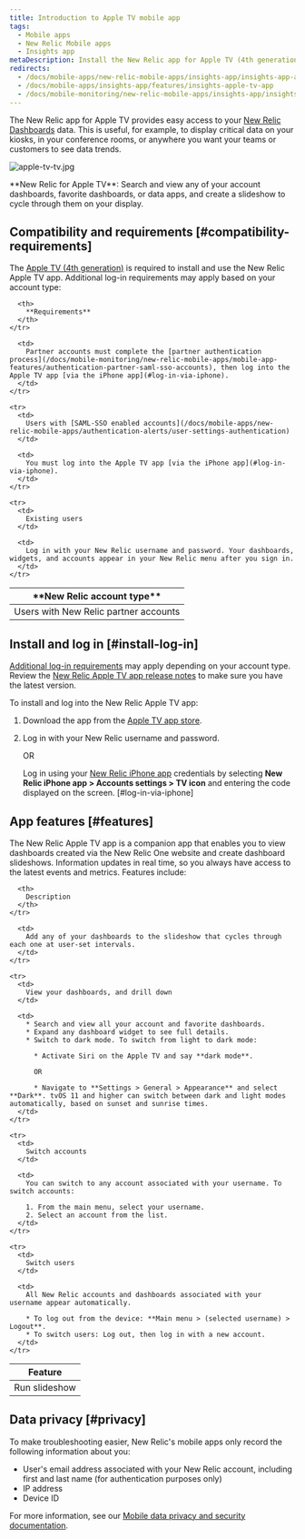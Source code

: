 ```yaml
---
title: Introduction to Apple TV mobile app
tags:
  - Mobile apps
  - New Relic Mobile apps
  - Insights app
metaDescription: Install the New Relic app for Apple TV (4th generation) to display your data on your kiosks or in your conference rooms.
redirects:
  - /docs/mobile-apps/new-relic-mobile-apps/insights-app/insights-app-apple-tv
  - /docs/mobile-apps/insights-app/features/insights-apple-tv-app
  - /docs/mobile-monitoring/new-relic-mobile-apps/insights-app/insights-app-apple-tv
---
```


The New Relic app for Apple TV provides easy access to your [New Relic Dashboards](/docs/query-your-data/explore-query-data/dashboards/introduction-dashboards) data. This is useful, for example, to display critical data on your kiosks, in your conference rooms, or anywhere you want your teams or customers to see data trends.

![apple-tv-tv.jpg](./images/apple-tv-tv.jpg "apple-tv-tv.jpg")

<figcaption>
  **New Relic for Apple TV**: Search and view any of your account dashboards, favorite dashboards, or data apps, and create a slideshow to cycle through them on your display.
</figcaption>

## Compatibility and requirements [#compatibility-requirements]

The [Apple TV (4th generation)](https://www.apple.com/apple-tv-4k/) is required to install and use the New Relic Apple TV app. Additional log-in requirements may apply based on your account type:

<table id="account-reqs">
  <thead>
    <tr>
      <th width={200}>
        **New Relic account type**
      </th>

      <th>
        **Requirements**
      </th>
    </tr>
  </thead>

  <tbody>
    <tr>
      <td>
        Users with New Relic partner accounts
      </td>

      <td>
        Partner accounts must complete the [partner authentication process](/docs/mobile-monitoring/new-relic-mobile-apps/mobile-app-features/authentication-partner-saml-sso-accounts), then log into the Apple TV app [via the iPhone app](#log-in-via-iphone).
      </td>
    </tr>

    <tr>
      <td>
        Users with [SAML-SSO enabled accounts](/docs/mobile-apps/new-relic-mobile-apps/authentication-alerts/user-settings-authentication)
      </td>

      <td>
        You must log into the Apple TV app [via the iPhone app](#log-in-via-iphone).
      </td>
    </tr>

    <tr>
      <td>
        Existing users
      </td>

      <td>
        Log in with your New Relic username and password. Your dashboards, widgets, and accounts appear in your New Relic menu after you sign in.
      </td>
    </tr>
  </tbody>
</table>

## Install and log in [#install-log-in]

[Additional log-in requirements](#account-reqs) may apply depending on your account type. Review the [New Relic Apple TV app release notes](/docs/release-notes/mobile-apps-release-notes/new-relic-tvos-release-notes) to make sure you have the latest version.

To install and log into the New Relic Apple TV app:

1. Download the app from the [Apple TV app store](https://support.apple.com/guide/tv/find-apps-atvb5a7dd799/tvos).
2. Log in with your New Relic username and password.

   OR

   Log in using your [New Relic iPhone app](/docs/mobile-apps/new-relic-mobile-apps/ios-app/introduction-ios-mobile-app) credentials by selecting **New Relic iPhone app > Accounts settings > TV icon** and entering the code displayed on the screen. [#log-in-via-iphone]

## App features [#features]

The New Relic Apple TV app is a companion app that enables you to view dashboards created via the New Relic One website and create dashboard slideshows. Information updates in real time, so you always have access to the latest events and metrics. Features include:

<table>
  <thead>
    <tr>
      <th width={200}>
        Feature
      </th>

      <th>
        Description
      </th>
    </tr>
  </thead>

  <tbody>
    <tr>
      <td>
        Run slideshow
      </td>

      <td>
        Add any of your dashboards to the slideshow that cycles through each one at user-set intervals.
      </td>
    </tr>

    <tr>
      <td>
        View your dashboards, and drill down
      </td>

      <td>
        * Search and view all your account and favorite dashboards.
        * Expand any dashboard widget to see full details.
        * Switch to dark mode. To switch from light to dark mode:

          * Activate Siri on the Apple TV and say **dark mode**.

          OR

          * Navigate to **Settings > General > Appearance** and select **Dark**. tvOS 11 and higher can switch between dark and light modes automatically, based on sunset and sunrise times.
      </td>
    </tr>

    <tr>
      <td>
        Switch accounts
      </td>

      <td>
        You can switch to any account associated with your username. To switch accounts:

        1. From the main menu, select your username.
        2. Select an account from the list.
      </td>
    </tr>

    <tr>
      <td>
        Switch users
      </td>

      <td>
        All New Relic accounts and dashboards associated with your username appear automatically.

        * To log out from the device: **Main menu > (selected username) > Logout**.
        * To switch users: Log out, then log in with a new account.
      </td>
    </tr>
  </tbody>
</table>

## Data privacy [#privacy]

To make troubleshooting easier, New Relic's mobile apps only record the following information about you:

* User's email address associated with your New Relic account, including first and last name (for authentication purposes only)
* IP address
* Device ID

For more information, see our [Mobile data privacy and security documentation](/docs/mobile-monitoring/new-relic-mobile/get-started/security-mobile-apps).
